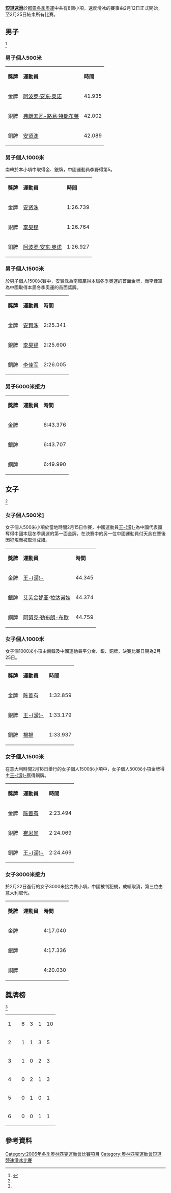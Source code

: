 '''[[短道速滑|短道速滑]]'''於[[2006年冬季奥林匹克运动会|都靈冬季奧運]]中共有8個小項，速度滑冰的賽事由2月12日正式開始，至2月25日結束所有比賽。

== 男子 ==
<ref name="ShortTrackSpeedSkating">{{cite web|title=Torino 2006 Official Report - Speed Skating|url=http://www.la84foundation.org/6oic/OfficialReports/2006/Results/ShortTrackSpeedSkating.pdf|accessdate=June 1, 2009|date=March 2009|work=Torino Organizing Committee|publisher=LA84 Foundation|archive-url=https://web.archive.org/web/20120612013542/http://www.la84foundation.org/6oic/OfficialReports/2006/Results/ShortTrackSpeedSkating.pdf|archive-date=2012-06-12|dead-url=no}}</ref>

=== 男子個人500米 ===
{| class="wikitable"
|- bgcolor="#efefef"
| '''獎牌'''
| '''運動員'''
| '''時間'''
|-
| bgcolor="gold" | 金牌
|{{USA}} [[阿波罗·安东·奥诺|阿波罗·安东·奥诺]] 
|41.935 
|-
| bgcolor="silver" | 銀牌
|{{CAN}} [[弗朗索瓦-路易·特朗布莱|弗朗索瓦-路易·特朗布莱]]
|42.002 
|-
| bgcolor="cc9966" | 銅牌
|{{KOR}} [[安贤洙|安贤洙]] 
|42.089 
|}

=== 男子個人1000米 ===
南韓於本小項中取得金、銀牌，中國運動員李野得第5。
{| class="wikitable"
|- bgcolor="#efefef"
| '''獎牌'''
| '''運動員'''
| '''時間'''
|-
| bgcolor="gold" | 金牌
| {{KOR}} [[維克多·安|安贤洙]]
| 1:26.739
|-
| bgcolor="silver" | 銀牌
| {{KOR}} [[李昊锡|李昊锡]]
| 1:26.764
|-
| bgcolor="cc9966" | 銅牌
| {{USA}} [[阿波罗·安东·奥诺|阿波罗·安东·奥诺]]
| 1:26.927
|}

=== 男子個人1500米 ===
於男子個人1500米賽中，安賢洙為南韓贏得本屆冬季奧運的首面金牌，而李佳軍為中國取得本屆冬季奧運的首面獎牌。
{| class="wikitable"
|- bgcolor="#efefef"
| '''獎牌'''
| '''運動員'''
| '''時間'''
|-
| bgcolor="gold" | 金牌
|{{KOR}} [[維克多·安|安賢洙]]
|2:25.341 
|-
| bgcolor="silver" | 銀牌
|{{KOR}} [[李昊锡|李昊锡]]
|2:25.600 
|-
| bgcolor="cc9966" | 銅牌
|{{CHN}} [[李佳军|李佳军]]
|2:26.005 
|}

=== 男子5000米接力 ===
{| class="wikitable"
|- bgcolor="#efefef"
| '''獎牌'''
| '''運動員'''
| '''時間'''
|-
| bgcolor="gold" | 金牌
|{{KOR}} 
|6:43.376
|-
| bgcolor="silver" | 銀牌
|{{CAN}} 
|6:43.707
|-
| bgcolor="cc9966" | 銅牌
|{{USA}} 
|6:49.990
|}
== 女子 ==
<ref name="ShortTrackSpeedSkating" />

=== 女子個人500米[http://sports.sina.com.cn/o/2006-02-16/04482047207.shtml]{{Wayback|url=http://sports.sina.com.cn/o/2006-02-16/04482047207.shtml |date=20060425030943 }} ===
女子個人500米小項於當地時間2月15日作賽，中國運動員[[王濛_(短道速滑运动员)|王-{濛}-]]為中國代表團奪得中國本屆冬季奧運的第一面金牌，在決賽中的另一位中國運動員付天余在賽後因犯規而被取消成績。
{| class="wikitable"
|- bgcolor="#efefef"
| '''獎牌'''
| '''運動員'''
| '''時間'''
|-
| bgcolor="gold" | 金牌
| {{CHN}} [[王濛_(短道速滑运动员)|王-{濛}-]] 
| 44.345
|-
| bgcolor="silver" | 銀牌
| {{BUL}} [[艾芙金妮亚·拉达诺娃|艾芙金妮亚·拉达诺娃]]
| 44.374
|-
| bgcolor="cc9966" | 銅牌
| {{CAN}} [[阿努克·勒布朗-布歇|阿努克·勒布朗-布歇]]
| 44.759
|}

=== 女子個人1000米 ===
女子個1000米小項由南韓及中國運動員平分金、銀、銅牌，決賽比賽日期為2月25日。
{| class="wikitable"
|- bgcolor="#efefef"
| '''獎牌'''
| '''運動員'''
| '''時間'''
|-
| bgcolor="gold" | 金牌
|{{KOR}} [[陈善有|陈善有]] 
|1:32.859 
|-
| bgcolor="silver" | 銀牌
|{{CHN}} [[王濛_(短道速滑运动员)|王-{濛}-]] 
|1:33.179 
|-
| bgcolor="cc9966" | 銅牌
|{{CHN}} [[楊揚|楊揚]] 
|1:33.937 
|}

=== 女子個人1500米 ===
在意大利時間2月18日舉行的女子個人1500米小項中，女子個人500米小項金牌得主[[王濛_(短道速滑运动员)|王-{濛}-]]獲得銅牌。
{| class="wikitable"
|- bgcolor="#efefef"
| '''獎牌'''
| '''運動員'''
| '''時間'''
|-
| bgcolor="gold" | 金牌
| {{KOR}} [[陈善有|陈善有]]
| 2:23.494
|-
| bgcolor="silver" | 銀牌
| {{KOR}} [[崔恩景|崔恩景]]
| 2:24.069
|-
| bgcolor="cc9966" | 銅牌
| {{CHN}} [[王濛_(短道速滑运动员)|王-{濛}-]]
| 2:24.469
|}

=== 女子3000米接力 ===
於2月22日進行的女子3000米接力賽小項，中國被判犯規，成績取消，第三位由意大利取代。
{| class="wikitable"
|- bgcolor="#efefef"
| '''獎牌'''
| '''運動員'''
| '''時間'''
|-
| bgcolor="gold" | 金牌
|{{KOR}} 
|4:17.040 
|-
| bgcolor="silver" | 銀牌
|{{CAN}} 
|4:17.336 
|-
| bgcolor="cc9966" | 銅牌
|{{ITA}} 
|4:20.030 
|}

== 獎牌榜 ==
<ref name="ShortTrackSpeedSkating" />
{| {{獎牌榜}}
|-
| 1 ||{{KOR}} || 6 || 3 || 1 || 10
|-
| 2 ||{{CHN}}|| 1 || 1 || 3 || 5
|-
| 3 ||{{USA}}|| 1 || 0 || 2 || 3
|-
| 4 ||{{CAN}}|| 0 || 2 || 1 || 3
|-
| 5 ||{{BUL}}|| 0 || 1 || 0 || 1
|-
| 6 ||{{ITA}}|| 0 || 0 || 1 || 1
|}

== 參考資料 ==
{{reflist}}

{{2006年冬季奧林匹克運動會}}
{{奥林匹克运动会短道速滑比赛}}

[[Category:2006年冬季奧林匹克運動會比賽項目|Category:2006年冬季奧林匹克運動會比賽項目]]
[[Category:奧林匹克運動會短道競速滑冰比賽|Category:奧林匹克運動會短道競速滑冰比賽]]